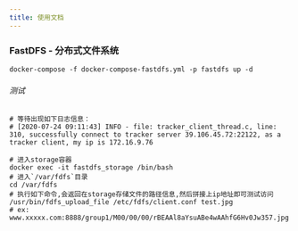 ```yaml
---
title: 使用文档
---
```

### FastDFS - 分布式文件系统

```shell
docker-compose -f docker-compose-fastdfs.yml -p fastdfs up -d
```

###### 测试

```shell
# 等待出现如下日志信息：
# [2020-07-24 09:11:43] INFO - file: tracker_client_thread.c, line: 310, successfully connect to tracker server 39.106.45.72:22122, as a tracker client, my ip is 172.16.9.76

# 进入storage容器
docker exec -it fastdfs_storage /bin/bash
# 进入`/var/fdfs`目录
cd /var/fdfs
# 执行如下命令,会返回在storage存储文件的路径信息,然后拼接上ip地址即可测试访问
/usr/bin/fdfs_upload_file /etc/fdfs/client.conf test.jpg
# ex:
www.xxxxx.com:8888/group1/M00/00/00/rBEAAl8aYsuABe4wAAhfG6Hv0Jw357.jpg
```
